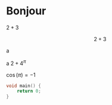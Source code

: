 

# Bonjour

$2 + 3$

$$
2 + 3
$$

<Container text>

a

<Segment>

a $2+4^{\pi}$

</Segment>

<div>

$\cos(\pi) = -1$

</div>

</Container>

```cpp title=bonjour.c hl=1,3
void main() {
    return 0;
}
```

